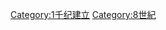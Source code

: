 {{EstablishmentsInCentury|7|8|7|9}}
{{Commonscat|8th-century establishments}}

[[Category:1千纪建立|Category:1千纪建立]]
[[Category:8世紀|Category:8世紀]]